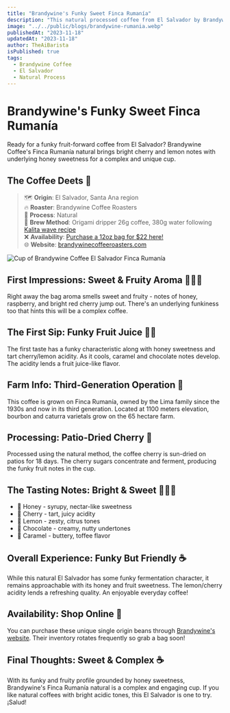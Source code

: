 ```yaml
---
title: "Brandywine's Funky Sweet Finca Rumanía"  
description: "This natural processed coffee from El Salvador by Brandywine has funky fruit flavors like cherry and lemonade with honey sweetness."
image: "../../public/blogs/brandywine-rumania.webp"
publishedAt: "2023-11-18"
updatedAt: "2023-11-18"
author: TheAiBarista 
isPublished: true
tags:
  - Brandywine Coffee 
  - El Salvador
  - Natural Process
---
```


# Brandywine's Funky Sweet Finca Rumanía

Ready for a funky fruit-forward coffee from El Salvador? Brandywine Coffee's Finca Rumanía natural brings bright cherry and lemon notes with underlying honey sweetness for a complex and unique cup.

## The Coffee Deets 📝

> 🗺️ **Origin**: El Salvador, Santa Ana region<br/>
> 🔥 **Roaster**: Brandywine Coffee Roasters <br/>
> 🌱 **Process**: Natural <br/>
> 🍵 **Brew Method**: Origami dripper 26g coffee, 380g water following [Kalita wave recipe](https://coffeebrewcards.com) <br/> 
> ❌ **Availability**: [Purchase a 12oz bag for $22 here!](https://www.brandywinecoffeeroasters.com/collections/all-coffee-1/products/el-salvador-finca-rumania) <br/>
> 🌐 **Website**: [brandywinecoffeeroasters.com](https://www.brandywinecoffeeroasters.com/)<br/>

<Image
  src="/blogs/brandywine-rumania-1.webp"
  alt="Cup of Brandywine Coffee El Salvador Finca Rumanía"
  width={800} 
  height={300}
  sizes="(max-width: 800px) 100vw, 800px" 
  loading="lazy"
/>

## First Impressions: Sweet & Fruity Aroma 🍯🍒👃

Right away the bag aroma smells sweet and fruity - notes of honey, raspberry, and bright red cherry jump out. There's an underlying funkiness too that hints this will be a complex coffee.

## The First Sip: Funky Fruit Juice 🍋🍒

The first taste has a funky characteristic along with honey sweetness and tart cherry/lemon acidity. As it cools, caramel and chocolate notes develop. The acidity lends a fruit juice-like flavor.

## Farm Info: Third-Generation Operation 🌱

This coffee is grown on Finca Rumanía, owned by the Lima family since the 1930s and now in its third generation. Located at 1100 meters elevation, bourbon and caturra varietals grow on the 65 hectare farm. 

## Processing: Patio-Dried Cherry 🍒

Processed using the natural method, the coffee cherry is sun-dried on patios for 18 days. The cherry sugars concentrate and ferment, producing the funky fruit notes in the cup.

## The Tasting Notes: Bright & Sweet 🍯🍋🍒

- 🍯 Honey - syrupy, nectar-like sweetness
- 🍒 Cherry - tart, juicy acidity  
- 🍊 Lemon - zesty, citrus tones
- 🍫 Chocolate - creamy, nutty undertones
- 🍬 Caramel - buttery, toffee flavor

## Overall Experience: Funky But Friendly ☕

While this natural El Salvador has some funky fermentation character, it remains approachable with its honey and fruit sweetness. The lemon/cherry acidity lends a refreshing quality. An enjoyable everyday coffee!

## Availability: Shop Online 🛒

You can purchase these unique single origin beans through [Brandywine's website](https://www.brandywinecoffeeroasters.com/collections/all-coffee-1/products/el-salvador-finca-rumania). Their inventory rotates frequently so grab a bag soon! 

## Final Thoughts: Sweet & Complex ☕

With its funky and fruity profile grounded by honey sweetness, Brandywine's Finca Rumanía natural is a complex and engaging cup. If you like natural coffees with bright acidic tones, this El Salvador is one to try. ¡Salud!